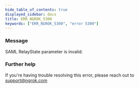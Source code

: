 ```yaml
---
hide_table_of_contents: true
displayed_sidebar: docs
title: ERR_NGROK_5300
keywords: ["ERR_NGROK_5300", "error 5300"]
---
```


### Message

SAML RelayState parameter is invalid.

### Further help

If you're having trouble resolving this error, please reach out to [support@ngrok.com](mailto:support@ngrok.com?subject=Help%20with%20ERR_NGROK_5300)
